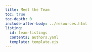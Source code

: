 ```yaml
---
title: Meet the Team
toc: true
toc-depth: 0
include-after-body: ../resources.html
listing:
  id: team-listings
  contents: authors.yaml
  template: template.ejs
---
```


::: {#team-listings}
:::